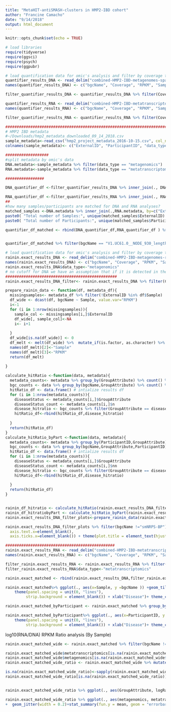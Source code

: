 ```yaml
---
title: "MetaHIT-antiSMASH-clusters in HMP2-IBD cohort"
author: "Francine Camacho"
date: "9/14/2018"
output: html_document
---
```


```r
knitr::opts_chunk$set(echo = TRUE)
```



```r
# load libraries 
require(tidyverse)
require(ggsci)
require(psych)
require(ggpubr)
```


```r
# load quantification data for omic's analysis and filter by coverage threshold (>=50)
quantifier_results_DNA <- read_delim("combined-HMP2-IBD-metagenomes-spanish-clusters-quantifier-results.txt", col_names = F, delim = "\t")
names(quantifier_results_DNA) <- c("bgcName", "Coverage", "RPKM", "Sample") # add column names

filter_quantifier_results_DNA <- quantifier_results_DNA %>% filter(Coverage >= 50)  # filter by coverage 

quantifier_results_RNA <- read_delim("combined-HMP2-IBD-metatranscriptomes-spanish-clusters-quantifier-results.txt", col_names = F, delim = "\t")
names(quantifier_results_RNA) <- c("bgcName", "Coverage", "RPKM", "Sample") # add column names

filter_quantifier_results_RNA <- quantifier_results_RNA %>% filter(Coverage >= 50)  # filter by coverage 

################################################################################
# HMP2 IBD metadata 
#~/Downloads/hmp2_metadata_downloaded_09_14_2018.csv
sample_metadata<-read_csv("hmp2_project_metadata_2016-10-15.csv", col_names = TRUE) %>% select(., `External ID`, `Participant ID`,`data_type`, `visit_num`, sex, hispa, race,specify_race, diagnosis )
colnames(sample_metadata)<- c("ExternalID", "ParticipantID", "data_type","visit_num","sex","hispa","race","specify_race", "GroupAttribute")

################### 
#split metadata by omic's data 
DNA.metadata<-sample_metadata %>% filter(data_type == "metagenomics")
RNA.metadata<-sample_metadata %>% filter(data_type == "metatranscriptomics")

#################

DNA_quantifier_df <-filter_quantifier_results_DNA %>% inner_join(., DNA.metadata, by =c("Sample" = "ExternalID"))

RNA_quantifier_df <-filter_quantifier_results_RNA %>% inner_join(., RNA.metadata, by =c("Sample" = "ExternalID"))
##
#how many samples/participants are matched for DNA and RNA analyses?
matched_samples <-DNA.metadata %>% inner_join(.,RNA.metadata, by=c("ExternalID", "ParticipantID","visit_num","sex","hispa","race","specify_race", "GroupAttribute" ))
paste0( "Total number of Samples:", unique(matched_samples$ExternalID) %>% length())
paste0( "Total number of Participants:", unique(matched_samples$ParticipantID) %>% length())
```

```r

quantifier_df_matched <- rbind(DNA_quantifier_df,RNA_quantifier_df ) %>% filter(Sample %in% matched_samples$ExternalID )


quantifier_df_matched %>% filter(bgcName == "V1.UC61.0__NODE_930_length_26002_cov_3.77986__26002__nrps__ANTISMASH__0_26002" | bgcName == "V1.CD18.3__NODE_78_length_114577_cov_12.9704__43190__nrps__ANTISMASH__49316_92506") %>% ggplot(., aes(bgcName, RPKM, color = GroupAttribute)) + geom_boxplot(outlier.colour = NA) + facet_grid(~data_type) +stat_summary(fun.y = mean, geom = "errorbar", aes(ymax = ..y.., ymin = ..y..), width = .75, linetype = "dashed")+scale_color_npg()+ theme_bw() + geom_jitter(width = 0.2) + theme(axis.text.x = element_text(angle = 90, hjust = 1))
```


```r
# load quantification data for omic's analysis and filter by coverage threshold (10 % in RNA no cutoff % DNA)
rainin.exact_results_DNA <- read_delim("combined-HMP2-IBD-metagenomes-rainin-quantifier-results.txt", col_names = F, delim = "\t")
names(rainin.exact_results_DNA) <- c("bgcName", "Coverage", "RPKM", "Sample") # add column names
rainin.exact_results_DNA$data_type<-"metagenomics"
# no cutoff for DNA we have an assumption that if it is detected in the RNA than it will be detected in the DNA 
#################################################
rainin.exact_results_DNA_filter<- rainin.exact_results_DNA %>% filter(Coverage >=50)%>% inner_join(.,DNA.metadata%>% select(-c(3,10)), by = c("Sample"= "ExternalID"))

prepare_rainin_data <- function(df, metadata_df){
  missingsamples<- metadata_df %>% filter(!ExternalID %in% df$Sample)
  df_wide <- dcast(df, bgcName ~ Sample, value.var="RPKM") 
  i<-1
  for (i in 1:nrow(missingsamples)){
    sample_col <- missingsamples[i,]$ExternalID
    df_wide[, sample_col]<-NA
    i<- i+1 
    
  }
  df_wide[is.na(df_wide)] <- 0 
  df_melt <- melt(df_wide) %>%  mutate_if(is.factor, as.character) %>% inner_join(.,metadata_df, by = c("variable"="ExternalID") )
  names(df_melt)[2]<-"Sample"
  names(df_melt)[3]<-"RPKM"
  return(df_melt)
  
}

calculate_hitRatio <-function(data, metadata){
  metadata_counts<- metadata %>% group_by(GroupAttribute) %>% count() %>% ungroup()
  bgc_counts <- data %>% group_by(bgcName,GroupAttribute) %>% count() %>% ungroup()
  hitRatio_df <- data.frame() # intialize results df 
  for (i in 1:nrow(metadata_counts)){
    diseaseStatus <- metadata_counts[i,]$GroupAttribute
    diseaseStatus_count <- metadata_counts[i,]$n
    disease_hitratio <- bgc_counts %>% filter(GroupAttribute == diseaseStatus) %>%  mutate(., hitRatio = case_when(GroupAttribute == diseaseStatus ~ (n/diseaseStatus_count)*100))
    hitRatio_df<-rbind(hitRatio_df,disease_hitratio)
    
  }
  return(hitRatio_df)
}
calculate_hitRatio_byPart <-function(data, metadata){
  metadata_counts<- metadata %>% group_by(ParticipantID,GroupAttribute) %>% count() %>% ungroup() %>% group_by(GroupAttribute) %>% count() %>% ungroup()
  bgc_counts <- data %>% group_by(bgcName,GroupAttribute,ParticipantID) %>% count() %>% ungroup() %>% group_by(bgcName,GroupAttribute) %>% count() %>% ungroup()
  hitRatio_df <- data.frame() # intialize results df 
  for (i in 1:nrow(metadata_counts)){
    diseaseStatus <- metadata_counts[i,]$GroupAttribute
    diseaseStatus_count <- metadata_counts[i,]$nn
    disease_hitratio <- bgc_counts %>% filter(GroupAttribute == diseaseStatus) %>%  mutate(., hitRatio = case_when(GroupAttribute == diseaseStatus ~ (nn/diseaseStatus_count)*100))
    hitRatio_df<-rbind(hitRatio_df,disease_hitratio)
    
  }
  return(hitRatio_df)
}


rainin_df_hitratio <- calculate_hitRatio(rainin.exact_results_DNA_filter, DNA.metadata)
rainin_df_hitratiobyPart <- calculate_hitRatio_byPart(rainin.exact_results_DNA_filter, DNA.metadata)
rainin.exact_results_DNA_filter_plots<-prepare_rainin_data(rainin.exact_results_DNA_filter,DNA.metadata)

rainin.exact_results_DNA_filter_plots %>% filter(bgcName !="smNRPS-BP") %>%filter(GroupAttribute!="Other") %>%group_by(GroupAttribute,bgcName) %>% mutate(ymean= mean(RPKM)) %>% mutate(ymedian= median(RPKM)) %>%  ggplot(., aes(Sample,RPKM)) + geom_col()+geom_hline(aes(yintercept=ymedian), color="red", linetype="dashed")+geom_hline(aes(yintercept=ymean), color="red", linetype="solid")+theme_pubclean()+ facet_grid(bgcName~GroupAttribute, switch= "x",scales = "free_x", space = "free_x") + xlab("Disease")+  theme(
  axis.text.x=element_blank(),
  axis.ticks.x=element_blank()) + theme(plot.title = element_text(hjust = 0.5,face = "bold",size = "24"))
```

```r


################################################
rainin.exact_results_RNA <- read_delim("combined-HMP2-IBD-metatranscriptomes-rainin-quantifier-results.txt", col_names = F, delim = "\t")
names(rainin.exact_results_RNA) <- c("bgcName", "Coverage", "RPKM", "Sample") # add column names

filter_rainin.exact_results_RNA <- rainin.exact_results_RNA %>% filter(Coverage >= 10)  # filter by coverage 
filter_rainin.exact_results_RNA$data_type<-"metatranscriptomics"

rainin.exact_matched <- rbind(rainin.exact_results_DNA,filter_rainin.exact_results_RNA ) %>% filter(Sample %in% matched_samples$ExternalID )%>% inner_join(.,matched_samples%>% select(-c(3,10)), by = c("Sample"= "ExternalID"))

rainin.exact_matched%>% ggplot(., aes(x=Sample, y =bgcName )) +geom_tile(aes(fill = RPKM),colour = "black", width=.9, height = .9)+scale_fill_gradient2(low="darkblue", high="darkgreen", guide="colorbar")+facet_grid(data_type~GroupAttribute, switch = "both", scales = "free", space = "free") +
    theme(panel.spacing = unit(0, "lines"), 
         strip.background = element_blank()) + xlab("Disease")+ theme_classic() + theme(axis.text.x = element_text(angle = 90, hjust = 1)) + ggtitle("Target BGCs Relative Score amongst Different Cohorts")

rainin.exact_matched_byParticipant <- rainin.exact_matched %>% group_by(ParticipantID,data_type,bgcName) %>% mutate(meanRPKM = mean(RPKM))

rainin.exact_matched_byParticipant%>% ggplot(., aes(x=ParticipantID, y =bgcName )) +geom_tile(aes(fill = meanRPKM),colour = "black", width=.9, height = .9)+scale_fill_gradient2(low="darkblue", high="darkgreen", guide="colorbar")+facet_grid(data_type~GroupAttribute, switch = "both", scales = "free", space = "free") +
    theme(panel.spacing = unit(0, "lines"), 
         strip.background = element_blank()) + xlab("Disease")+ theme_classic() + theme(axis.text.x = element_text(angle = 90, hjust = 1)) + ggtitle("Target BGCs Relative Score amongst Different Cohorts")

```

log10(RNA/DNA) RPKM Ratio analysis (By Sample)

```r
rainin.exact_matched_wide <- rainin.exact_matched %>% filter(bgcName != "smNRPS-BP") %>% group_by(ParticipantID) %>% mutate(meanRPKM = mean(RPKM)) %>% spread(., data_type, meanRPKM)

rainin.exact_matched_wide$metatranscriptomics[is.na(rainin.exact_matched_wide$metatranscriptomics)]<-0
rainin.exact_matched_wide$metagenomics[is.na(rainin.exact_matched_wide$metagenomics)]<-1
rainin.exact_matched_wide_ratio <- rainin.exact_matched_wide %>% mutate(logRatio = log10(metatranscriptomics/metagenomics))

is.na(rainin.exact_matched_wide_ratio)<-sapply(rainin.exact_matched_wide_ratio, is.infinite) # replace inf to NAs  
rainin.exact_matched_wide_ratio[is.na(rainin.exact_matched_wide_ratio)]<-0 # replace NA to 0s 


rainin.exact_matched_wide_ratio %>% ggplot(., aes(GroupAttribute, logRatio, color = GroupAttribute)) + geom_boxplot(outlier.colour = NA) +  geom_jitter(width = 0.2)+stat_summary(fun.y = mean, geom = "errorbar", aes(ymax = ..y.., ymin = ..y..), width = .75, linetype = "dashed")+scale_color_npg()+ theme_classic() 

rainin.exact_matched_wide_ratio %>% ggplot(., aes(metagenomics, metatranscriptomics, color = GroupAttribute)) + geom_point()+scale_color_npg()+ theme_classic() 
+  geom_jitter(width = 0.2)+stat_summary(fun.y = mean, geom = "errorbar", aes(ymax = ..y.., ymin = ..y..), width = .75, linetype = "dashed")+scale_color_npg()+ theme_classic() 
```